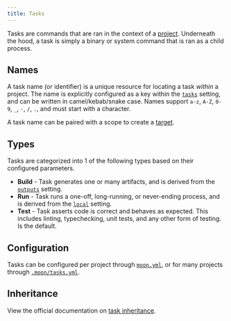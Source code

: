 ```yaml
---
title: Tasks
---
```



Tasks are commands that are ran in the context of a [project](./project). Underneath the hood, a
task is simply a binary or system command that is ran as a child process.

## Names

A task name (or identifier) is a unique resource for locating a task _within_ a project. The name is
explicitly configured as a key within the [`tasks`](../config/project#tasks) setting, and can be
written in camel/kebab/snake case. Names support `a-z`, `A-Z`, `0-9`, `_`, `-`, `/`, `.`, and must
start with a character.

A task name can be paired with a scope to create a [target](./target).

## Types

Tasks are categorized into 1 of the following types based on their configured parameters.

- **Build** - Task generates one or many artifacts, and is derived from the
  [`outputs`](../config/project#outputs) setting.
- **Run** - Task runs a one-off, long-running, or never-ending process, and is derived from the
  [`local`](../config/project#local) setting.
- **Test** - Task asserts code is correct and behaves as expected. This includes linting,
  typechecking, unit tests, and any other form of testing. Is the default.

## Configuration

Tasks can be configured per project through [`moon.yml`](../config/project), or for many projects
through [`.moon/tasks.yml`](../config/tasks).

## Inheritance

View the official documentation on [task inheritance](./task-inheritance).
